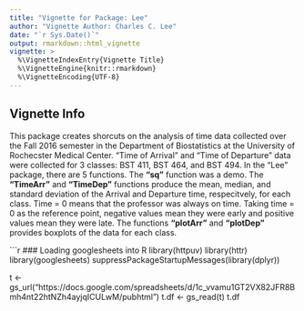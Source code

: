 ```yaml
---
title: "Vignette for Package: Lee"
author: "Vignette Author: Charles C. Lee"
date: "`r Sys.Date()`"
output: rmarkdown::html_vignette
vignette: >
  %\VignetteIndexEntry{Vignette Title}
  %\VignetteEngine{knitr::rmarkdown}
  %\VignetteEncoding{UTF-8}
---
```


## Vignette Info

This package creates shorcuts on the analysis of time data collected over the Fall 2016 semester in the Department of Biostatistics at the University of Rochecster Medical Center. "Time of Arrival" and "Time of Departure" data were collected for 3 classes: BST 411, BST 464, and BST 494. In the "Lee" package, there are 5 functions. The **"sq"** function was a demo. The **"TimeArr"** and **"TimeDep"** functions produce the mean, median, and standard deviation of the Arrival and Departure time, respecitvely, for each class. Time = 0 means that the professor was always on time. Taking time = 0 as the reference point, negative values mean they were early and positive values mean they were late. The functions **"plotArr"** and **"plotDep"** provides boxplots of the data for each class.

```r
### Loading googlesheets into R
library(httpuv)
library(httr)
library(googlesheets)
suppressPackageStartupMessages(library(dplyr))

t <- gs_url("https://docs.google.com/spreadsheets/d/1c_vvamu1GT2VX82JFR8Bmh4nt22htNZh4ayjqICULwM/pubhtml")
t.df <- gs_read(t)
t.df
